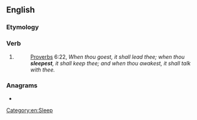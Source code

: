 ==English==

===Etymology===
{{suffix|en|sleep|est|nocat=1}}

===Verb===
{{head|en|verb form}}

# {{en-archaic second-person singular of|sleep}}
#: {{RQ:King James Version}} [[Proverbs]] 6:22, ''When thou goest, it shall lead thee; when thou '''sleepest''', it shall keep thee; and when thou awakest, it shall talk with thee.''

===Anagrams===
* {{anagrams|en|a=eeelpsst|steeples}}

[[Category:en:Sleep]]